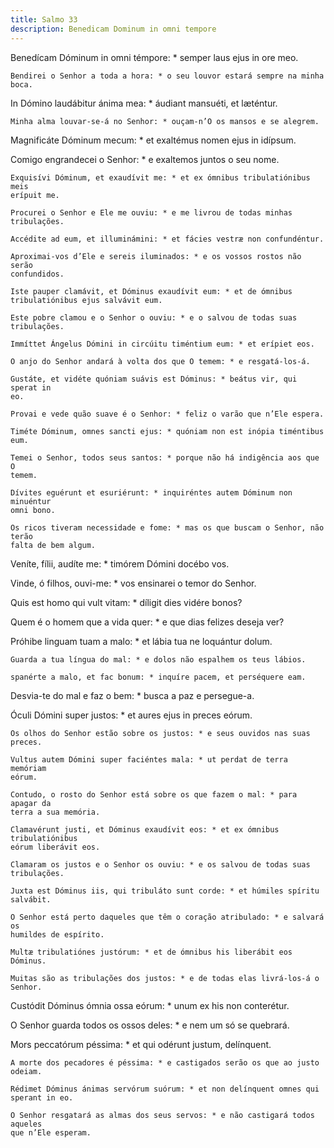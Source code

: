 ```yaml
---
title: Salmo 33
description: Benedicam Dominum in omni tempore
---
```


<div class="side-by-side not-content">

Benedícam Dóminum in omni témpore: * semper laus ejus in ore meo.

    Bendirei o Senhor a toda a hora: * o seu louvor estará sempre na minha boca.

In Dómino laudábitur ánima mea: * áudiant mansuéti, et læténtur.

    Minha alma louvar-se-á no Senhor: * ouçam-n’O os mansos e se alegrem.

Magnificáte Dóminum mecum: * et exaltémus nomen ejus in idípsum.

Comigo engrandecei o Senhor: * e exaltemos juntos o seu nome.

    Exquisívi Dóminum, et exaudívit me: * et ex ómnibus tribulatiónibus meis
    erípuit me.

    Procurei o Senhor e Ele me ouviu: * e me livrou de todas minhas tribulações.

    Accédite ad eum, et illuminámini: * et fácies vestræ non confundéntur.

    Aproximai-vos d’Ele e sereis iluminados: * e os vossos rostos não serão
    confundidos.

    Iste pauper clamávit, et Dóminus exaudívit eum: * et de ómnibus
    tribulatiónibus ejus salvávit eum.

    Este pobre clamou e o Senhor o ouviu: * e o salvou de todas suas
    tribulações.

    Immíttet Ángelus Dómini in circúitu timéntium eum: * et erípiet eos.

    O anjo do Senhor andará à volta dos que O temem: * e resgatá-los-á.

    Gustáte, et vidéte quóniam suávis est Dóminus: * beátus vir, qui sperat in
    eo.

    Provai e vede quão suave é o Senhor: * feliz o varão que n’Ele espera.

    Timéte Dóminum, omnes sancti ejus: * quóniam non est inópia timéntibus eum.

    Temei o Senhor, todos seus santos: * porque não há indigência aos que O
    temem.

    Dívites eguérunt et esuriérunt: * inquiréntes autem Dóminum non minuéntur
    omni bono.

    Os ricos tiveram necessidade e fome: * mas os que buscam o Senhor, não terão
    falta de bem algum.

Veníte, fílii, audíte me: * timórem Dómini docébo vos.

Vinde, ó filhos, ouvi-me: * vos ensinarei o temor do Senhor.

Quis est homo qui vult vitam: * díligit dies vidére bonos?

Quem é o homem que a vida quer: * e que dias felizes deseja ver?

Próhibe linguam tuam a malo: * et lábia tua ne loquántur dolum.

    Guarda a tua língua do mal: * e dolos não espalhem os teus lábios.

    spanérte a malo, et fac bonum: * inquíre pacem, et perséquere eam.

Desvia-te do mal e faz o bem: * busca a paz e persegue-a.

Óculi Dómini super justos: * et aures ejus in preces eórum.

    Os olhos do Senhor estão sobre os justos: * e seus ouvidos nas suas preces.

    Vultus autem Dómini super faciéntes mala: * ut perdat de terra memóriam
    eórum.

    Contudo, o rosto do Senhor está sobre os que fazem o mal: * para apagar da
    terra a sua memória.

    Clamavérunt justi, et Dóminus exaudívit eos: * et ex ómnibus tribulatiónibus
    eórum liberávit eos.

    Clamaram os justos e o Senhor os ouviu: * e os salvou de todas suas
    tribulações.

    Juxta est Dóminus iis, qui tribuláto sunt corde: * et húmiles spíritu
    salvábit.

    O Senhor está perto daqueles que têm o coração atribulado: * e salvará os
    humildes de espírito.

    Multæ tribulatiónes justórum: * et de ómnibus his liberábit eos Dóminus.

    Muitas são as tribulações dos justos: * e de todas elas livrá-los-á o
    Senhor.

Custódit Dóminus ómnia ossa eórum: * unum ex his non conterétur.

O Senhor guarda todos os ossos deles: * e nem um só se quebrará.

Mors peccatórum péssima: * et qui odérunt justum, delínquent.

    A morte dos pecadores é péssima: * e castigados serão os que ao justo
    odeiam.

    Rédimet Dóminus ánimas servórum suórum: * et non delínquent omnes qui
    sperant in eo.

    O Senhor resgatará as almas dos seus servos: * e não castigará todos aqueles
    que n’Ele esperam.

</div>
